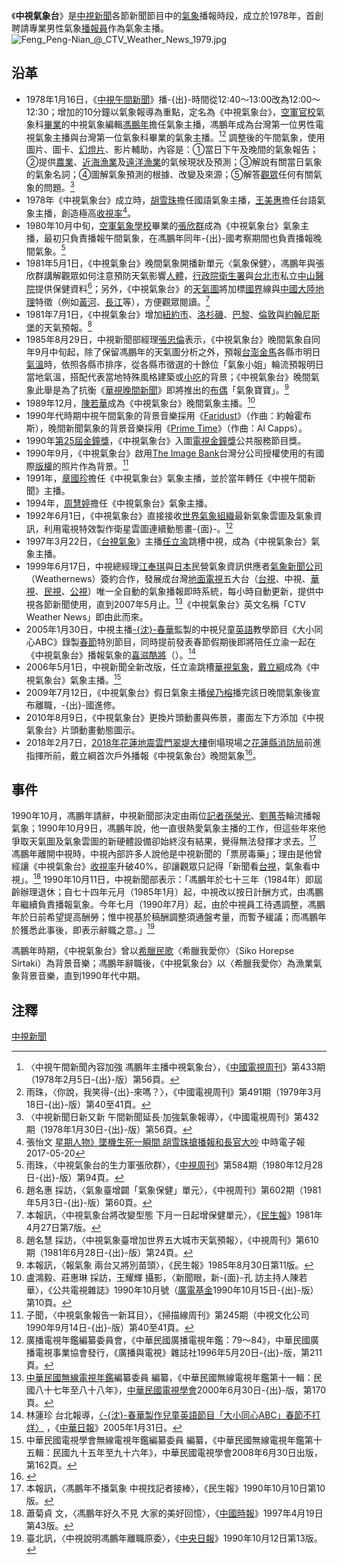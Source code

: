 《'''中視氣象台'''》是[[中視新聞|中視新聞]]各節新聞節目中的[[氣象|氣象]]播報時段，成立於1978年，首創聘請專業男性氣象[[播報員|播報員]]作為氣象主播。
[[File:Feng_Peng-Nian_@_CTV_Weather_News_1979.jpg|thumb]]

==沿革==
{{Note24hUTC+8}}
*1978年1月16日，《[[中視午間新聞|中視午間新聞]]》播-{出}-時間從12:40～13:00改為12:00～12:30；增加的10分鐘以氣象報導為重點，定名為《中視氣象台》，[[空軍官校|空軍官校]]氣象科[[畢業|畢業]]的中視氣象編輯[[馮鵬年|馮鵬年]]擔任氣象主播，馮鵬年成為台灣第一位男性電視氣象主播與台灣第一位氣象科畢業的氣象主播。<ref>〈中視午間新聞內容加強 馮鵬年主播中視氣象台〉，《[[中國電視周刊|中國電視周刊]]》第433期（1978年2月5日-{出}-版）第56頁。</ref><ref>雨珠，〈你說，我笑得-{出}-來嗎？〉，《中國電視周刊》第491期（1979年3月18日-{出}-版）第40至41頁。</ref> 調整後的午間氣象，使用圖片、圖卡、[[幻燈片|幻燈片]]、影片輔助，內容是：①當日下午及晚間的氣象報告；②提供[[農業|農業]]、[[近海漁業|近海漁業]]及[[遠洋漁業|遠洋漁業]]的氣候現狀及預測；③解說有關當日氣象的氣象名詞；④圖解氣象預測的根據、改變及來源；⑤解答[[觀眾|觀眾]]任何有關氣象的問題。<ref>〈中視新聞日新又新 午間新聞延長·加強氣象報導〉，《中國電視周刊》第432期（1978年1月30日-{出}-版）第56頁。</ref>
*1978年《中視氣象台》成立時，[[胡雪珠|胡雪珠]]擔任國語氣象主播，[[王美惠_(主播)|王美惠]]擔任台語氣象主播，創造極高[[收視率|收視率]]<ref>張怡文 [https://www.chinatimes.com/realtimenews/20170520000010-260404 星期人物》墜機生死一瞬間 胡雪珠搶播報和長官大吵] {{Wayback|url=https://www.chinatimes.com/realtimenews/20170520000010-260404 |date=20210122175858 }} 中時電子報 2017-05-20</ref>。
*1980年10月中旬，[[空軍氣象學校|空軍氣象學校]]畢業的[[張欣群|張欣群]]成為《中視氣象台》氣象主播，最初只負責播報午間氣象，在馮鵬年同年-{出}-國考察期間也負責播報晚間氣象。<ref>雨珠，〈中視氣象台的生力軍張欣群〉，《[[中視周刊|中視周刊]]》第584期（1980年12月28日-{出}-版）第94頁。</ref>
*1981年5月1日，《中視氣象台》晚間氣象開播新單元〈氣象保健〉，馮鵬年與張欣群講解觀眾如何注意預防天氣影響[[人體|人體]]，[[行政院衛生署|行政院衛生署]]與[[台北市|台北市]]私立[[中山醫院|中山醫院]]提供保健資料<ref>趙名惠 採訪，〈氣象臺增闢「氣象保健」單元〉，《中視周刊》第602期（1981年5月3日-{出}-版）第60頁。</ref>；另外，《中視氣象台》的[[天氣圖|天氣圖]]將加標[[國界|國界]]線與[[中國大陸地理|中國大陸地理]]特徵（例如[[黃河|黃河]]、[[長江|長江]]等），方便觀眾閱讀。<ref>本報訊，〈中視氣象台將改變型態 下月一日起增保健單元〉，《[[民生報|民生報]]》1981年4月27日第7版。</ref>
*1981年7月1日，《中視氣象台》增加[[紐約市|紐約市]]、[[洛杉磯|洛杉磯]]、[[巴黎|巴黎]]、[[倫敦|倫敦]]與[[約翰尼斯堡|約翰尼斯堡]]的天氣預報。<ref>趙名慧 採訪，〈中視氣象臺增加世界五大城市天氣預報〉，《中視周刊》第610期（1981年6月28日-{出}-版）第24頁。</ref>
*1985年8月29日，中視新聞部經理[[張忠倫|張忠倫]]表示，《中視氣象台》晚間氣象自同年9月中旬起，除了保留馮鵬年的天氣圖分析之外，預報[[台澎金馬|台澎金馬]]各縣市明日[[氣溫|氣溫]]時，依照各縣市排序，從各縣市徵選的十餘位「氣象小姐」輪流預報明日當地氣溫，搭配代表當地特殊風格建築或[[小吃|小吃]]的背景；《中視氣象台》晚間氣象此舉是為了抗衡《[[華視晚間新聞|華視晚間新聞]]》即將推出的[[布偶|布偶]]「氣象寶寶」。<ref>本報訊，〈報氣象 兩台又將別苗頭〉，《民生報》1985年8月30日第11版。</ref>
*1989年12月，[[陳若華|陳若華]]成為《中視氣象台》晚間氣象主播。<ref>盧鴻毅、莊惠琳 採訪，王耀輝 攝影，〈新聞眼，新-{面}-孔 訪主持人陳若華〉，《公共電視雜誌》1990年10月號（[[廣電基金|廣電基金]]1990年10月15日-{出}-版）第10頁。</ref>
*1990年代時期中視午間氣象的背景音樂採用《[[Faridust|Faridust]]》（作曲：約翰霍布斯），晚間新聞氣象的背景音樂採用《[[Prime_Time|Prime Time]]》（作曲：Al Capps）。
*1990年[[第25屆金鐘獎|第25屆金鐘獎]]，《中視氣象台》入圍[[電視金鐘獎|電視金鐘獎]]公共服務節目獎。
*1990年9月，《中視氣象台》啟用[[The_Image_Bank|The Image Bank]]台灣分公司授權使用的有國際[[版權|版權]]的照片作為背景。<ref>子聞，〈中視氣象報告一新耳目〉，《掃描線周刊》第245期（中視文化公司1990年9月14日-{出}-版）第40至41頁。</ref>
*1991年，[[章國珍|章國珍]]擔任《中視氣象台》氣象主播，並於當年轉任《中視午間新聞》主播。
*1994年，[[周慧婷|周慧婷]]擔任《中視氣象台》氣象主播。
*1992年6月1日，《中視氣象台》直接接收[[世界氣象組織|世界氣象組織]]最新氣象雲圖及氣象資訊，利用電視特效製作衛星雲圖連續動態畫-{面}-。<ref>廣播電視年鑑編纂委員會，《中華民國廣播電視年鑑：79～84》，中華民國廣播電視事業協會發行，《廣播與電視》雜誌社1996年5月20日-{出}-版，第211頁。</ref>
*1997年3月22日，《[[台視氣象|台視氣象]]》主播[[任立渝|任立渝]]跳槽中視，成為《中視氣象台》氣象主播。
*1999年6月17日，中視總經理[[江奉琪|江奉琪]]與[[日本|日本]]民營氣象資訊供應者[[氣象新聞公司|氣象新聞公司]]（Weathernews）簽約合作，發展成台灣[[地面電視|地面電視]]五大台（[[台視|台視]]、中視、[[華視|華視]]、[[民視|民視]]、[[公視|公視]]）唯一全自動的氣象播報即時系統，每小時自動更新，提供中視各節新聞使用，直到2007年5月止。<ref>[[中華民國無線電視年鑑|中華民國無線電視年鑑]]編纂委員 編纂，《中華民國無線電視年鑑第十一輯：民國八十七年至八十八年》，[[中華民國電視學會|中華民國電視學會]]2000年6月30日-{出}-版，第170頁。</ref>《中視氣象台》英文名稱「CTV Weather News」即由此而來。
*2005年1月30日，中視主播[[沈春華|-{沈}-春華]]監製的中視兒童[[英語|英語]]教學節目《大小同心ABC》錄製[[春節|春節]]特別節目，同時提前發表春節假期後即將陪任立渝一起在《中視氣象台》播報氣象的[[喜滋酷將|喜滋酷將]]（{{lang|ja|しずくちゃん}}）。<ref>林蓮珍 台北報導，[http://www.english.com.tw/modules/news/article.php?storyid=137 〈-{沈}-春華製作兒童英語節目「大小同心ABC」春節不打烊〉] {{Wayback|url=http://www.english.com.tw/modules/news/article.php?storyid=137 |date=20200927233049 }}，《[[中華日報|中華日報]]》2005年1月31日。</ref>
*2006年5月1日，中視新聞全新改版，任立渝跳槽[[華視氣象|華視氣象]]，[[戴立綱|戴立綱]]成為《中視氣象台》氣象主播。<ref>中華民國電視學會無線電視年鑑編纂委員 編纂，《中華民國無線電視年鑑第十五輯：民國九十五年至九十六年》，中華民國電視學會2008年6月30日出版，第162頁。</ref>
*2009年7月12日，《中視氣象台》假日氣象主播[[侯乃榕|侯乃榕]]播完該日晚間氣象後宣布離職，-{出}-國進修。
*2010年8月9日，《中視氣象台》更換片頭動畫與佈景，畫面左下方添加《中視氣象台》片頭動畫動態圖示。
*2018年2月7日，[[2018年花蓮地震|2018年花蓮地震]][[雲門翠堤大樓|雲門翠堤大樓]]倒塌現場之[[花蓮縣消防局|花蓮縣消防局]]前進指揮所前，戴立綱首次戶外播報《中視氣象台》晚間氣象<ref>{{Cite web |url=https://www.youtube.com/watch?v=l-L4UBug6Uc |title=立綱氣象報報~搜救第19小時! 戴立綱挺進花蓮重災區│中視新聞 20180207 |accessdate=2018-07-09 |archive-date=2019-02-21 |archive-url=https://web.archive.org/web/20190221030439/https://www.youtube.com/watch?v=l-L4UBug6Uc |dead-url=no }}</ref>。

==事件==
1990年10月，馮鵬年請辭，中視新聞部決定由兩位[[記者|記者]][[孫榮光|孫榮光]]、[[劉蕙苓|劉蕙苓]]輪流播報氣象；1990年10月9日，馮鵬年說，他一直很熱愛氣象主播的工作，但這些年來他爭取天氣圖及氣象雲圖的新硬體設備卻始終沒有結果，覺得無法發揮才求去。<ref>本報訊，〈馮鵬年不播氣象 中視找記者接棒〉，《民生報》1990年10月10日第10版。</ref> 馮鵬年離開中視時，中視內部許多人說他是中視新聞的「票房毒藥」；理由是他曾經讓《中視氣象台》[[收視率|收視率]]升破40%，卻讓觀眾只記得「新聞看[[台視新聞|台視]]，氣象看中視」。<ref>蕭菊貞 文，〈馮鵬年好久不見 大家的美好回憶〉，《[[中國時報|中國時報]]》1997年4月19日第43版。</ref> 1990年10月11日，中視新聞部表示：「馮鵬年於七十三年（1984年）即屆齡辦理退休；自七十四年元月（1985年1月）起，中視改以按日計酬方式，由馮鵬年繼續負責播報氣象。今年七月（1990年7月）起，由於中視員工待遇調整，馮鵬年於日前希望提高酬勞；惟中視基於稿酬調整須通盤考量，而暫予緩議；而馮鵬年於獲悉此事後，即表示辭職之意。」<ref>臺北訊，〈中視說明馮鵬年離職原委〉，《[[中央日報|中央日報]]》1990年10月12日第13版。</ref>

馮鵬年時期，《中視氣象台》曾以[[希臘|希臘]][[民歌|民歌]]〈希臘我愛你〉（Siko Horepse Sirtaki）為背景音樂；馮鵬年辭職後，《中視氣象台》以〈希臘我愛你〉為漁業氣象背景音樂，直到1990年代中期。

==注釋==
{{reflist}}

[[Category:中視新聞|]]